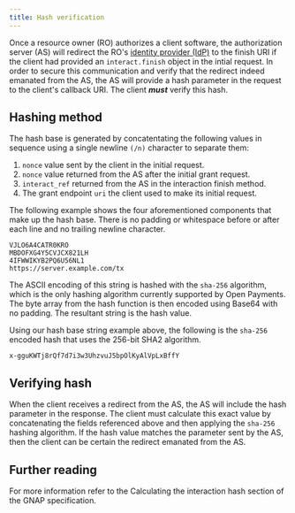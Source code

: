```yaml
---
title: Hash verification
---
```



Once a resource owner (RO) authorizes a client software, the authorization server (AS) will redirect the RO's [identity provider (IdP)](/introduction/idp/) to the finish URI if the client had provided an `interact.finish` object in the intial request. In order to secure this communication and verify that the redirect indeed emanated from the AS, the AS will provide a hash parameter in the request to the client's callback URI. The client **_must_** verify this hash.

## Hashing method

The hash base is generated by concatentating the following values in sequence using a single newline `(/n)` character to separate them:

1. `nonce` value sent by the client in the initial request.
2. `nonce` value returned from the AS after the initial grant request.
3. `interact_ref` returned from the AS in the interaction finish method.
4. The grant endpoint `uri` the client used to make its initial request.

The following example shows the four aforementioned components that make up the hash base. There is no padding or whitespace before or after each line and no trailing newline character.

<CodeBlock title="Example hash base">

```http
VJLO6A4CATR0KRO
MBDOFXG4Y5CVJCX821LH
4IFWWIKYB2PQ6U56NL1
https://server.example.com/tx
```

</CodeBlock>

The ASCII encoding of this string is hashed with the `sha-256` algorithm, which is the only hashing algorithm currently supported by Open Payments.  The byte array from the hash function is then encoded using Base64 with no padding. The resultant string is the hash value.

Using our hash base string example above, the following is the `sha-256` encoded hash that uses the 256-bit SHA2 algorithm.

<CodeBlock title="SHA2 256-bit hash example">

```http
x-gguKWTj8rQf7d7i3w3UhzvuJ5bpOlKyAlVpLxBffY
```

</CodeBlock>

## Verifying hash

When the client receives a redirect from the AS, the AS will include the hash parameter in the response. The client must calculate this exact value by concatenating the fields referenced above and then applying the `sha-256` hashing algorithm. If the hash value matches the parameter sent by the AS, then the client can be certain the redirect emanated from the AS.  

## Further reading

For more information refer to the <LinkOut href='https://datatracker.ietf.org/doc/html/draft-ietf-gnap-core-protocol-20#name-calculating-the-interaction'>Calculating the interaction hash</LinkOut> section of the GNAP specification.
